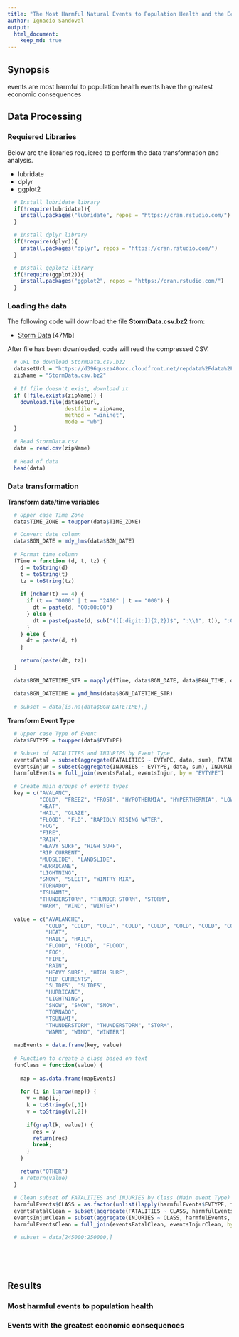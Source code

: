 ```yaml
---
title: "The Most Harmful Natural Events to Population Health and the Economic Consequences"
author: Ignacio Sandoval
output: 
  html_document:
    keep_md: true
---
```


## Synopsis

events are most harmful to population health
events have the greatest economic consequences


## Data Processing

### Requiered Libraries

Below are the libraries requiered to perform the data transformation and analysis.

* lubridate
* dplyr
* ggplot2

```r
  # Install lubridate library
  if(!require(lubridate)){
    install.packages("lubridate", repos = "https://cran.rstudio.com/")
  }

  # Install dplyr library
  if(!require(dplyr)){
    install.packages("dplyr", repos = "https://cran.rstudio.com/")
  }

  # Install ggplot2 library
  if(!require(ggplot2)){
    install.packages("ggplot2", repos = "https://cran.rstudio.com/")
  }
```

### Loading the data

The following code will download the file **StormData.csv.bz2** from:

* [Storm Data](https://d396qusza40orc.cloudfront.net/repdata%2Fdata%2FStormData.csv.bz2) [47Mb]

After file has been downloaded, code will read the compressed CSV.

```r

  # URL to download StormData.csv.bz2
  datasetUrl = "https://d396qusza40orc.cloudfront.net/repdata%2Fdata%2FStormData.csv.bz2"
  zipName = "StormData.csv.bz2"
  
  # If file doesn't exist, download it
  if (!file.exists(zipName)) {
    download.file(datasetUrl,
                  destfile = zipName,
                  method = "wininet",
                  mode = "wb")
  }

  # Read StormData.csv
  data = read.csv(zipName)
  
  # Head of data
  head(data)
```

### Data transformation

**Transform date/time variables**


```r

  # Upper case Time Zone
  data$TIME_ZONE = toupper(data$TIME_ZONE)

  # Convert date column
  data$BGN_DATE = mdy_hms(data$BGN_DATE)
  
  # Format time column
  fTime = function (d, t, tz) {
    d = toString(d)
    t = toString(t)
    tz = toString(tz)
    
    if (nchar(t) == 4) {
      if (t == "0000" | t == "2400" | t == "000") {
        dt = paste(d, "00:00:00")
      } else {
        dt = paste(paste(d, sub("([[:digit:]]{2,2})$", ":\\1", t)), ":00", sep = "")
      }
    } else {
      dt = paste(d, t)
    }
    
    return(paste(dt, tz))
  }
   
  data$BGN_DATETIME_STR = mapply(fTime, data$BGN_DATE, data$BGN_TIME, data$TIME_ZONE)
   
  data$BGN_DATETIME = ymd_hms(data$BGN_DATETIME_STR)
  
  # subset = data[is.na(data$BGN_DATETIME),]

```

**Transform Event Type**



```r

  # Upper case Type of Event
  data$EVTYPE = toupper(data$EVTYPE)

  # Subset of FATALITIES and INJURIES by Event Type
  eventsFatal = subset(aggregate(FATALITIES ~ EVTYPE, data, sum), FATALITIES > 0)
  eventsInjur = subset(aggregate(INJURIES ~ EVTYPE, data, sum), INJURIES > 0)
  harmfulEvents = full_join(eventsFatal, eventsInjur, by = "EVTYPE")
  
  # Create main groups of events types
  key = c("AVALANC", 
          "COLD", "FREEZ", "FROST", "HYPOTHERMIA", "HYPERTHERMIA", "LOW TEMPERATURE", "ICE", "ICY", 
          "HEAT", 
          "HAIL", "GLAZE",
          "FLOOD", "FLD", "RAPIDLY RISING WATER",
          "FOG", 
          "FIRE",
          "RAIN",
          "HEAVY SURF", "HIGH SURF",
          "RIP CURRENT", 
          "MUDSLIDE", "LANDSLIDE",
          "HURRICANE", 
          "LIGHTNING", 
          "SNOW", "SLEET", "WINTRY MIX",
          "TORNADO", 
          "TSUNAMI",
          "THUNDERSTORM", "THUNDER STORM", "STORM",
          "WARM", "WIND", "WINTER")
  
  value = c("AVALANCHE", 
            "COLD", "COLD", "COLD", "COLD", "COLD", "COLD", "COLD", "COLD",
            "HEAT", 
            "HAIL", "HAIL",
            "FLOOD", "FLOOD", "FLOOD", 
            "FOG",
            "FIRE",
            "RAIN",
            "HEAVY SURF", "HIGH SURF",
            "RIP CURRENTS", 
            "SLIDES", "SLIDES",
            "HURRICANE",   
            "LIGHTNING", 
            "SNOW", "SNOW", "SNOW", 
            "TORNADO",
            "TSUNAMI",
            "THUNDERSTORM", "THUNDERSTORM", "STORM",
            "WARM", "WIND", "WINTER")
  
  mapEvents = data.frame(key, value)
  
  # Function to create a class based on text
  funClass = function(value) {
  
    map = as.data.frame(mapEvents)
    
    for (i in 1:nrow(map)) {
      v = map[i,]
      k = toString(v[,1])
      v = toString(v[,2])
      
      if(grepl(k, value)) {
        res = v
        return(res)
        break;
      }
    }
    
    return("OTHER")
    # return(value)
  }
  
  # Clean subset of FATALITIES and INJURIES by Class (Main event Type)
  harmfulEvents$CLASS = as.factor(unlist(lapply(harmfulEvents$EVTYPE, funClass)))
  eventsFatalClean = subset(aggregate(FATALITIES ~ CLASS, harmfulEvents, sum), FATALITIES > 0)
  eventsInjurClean = subset(aggregate(INJURIES ~ CLASS, harmfulEvents, sum), INJURIES > 0)
  harmfulEventsClean = full_join(eventsFatalClean, eventsInjurClean, by = "CLASS")

```



```r
  # subset = data[245000:250000,]

  
  
  

```



## Results

### Most harmful events to population health



### Events with the greatest economic consequences





